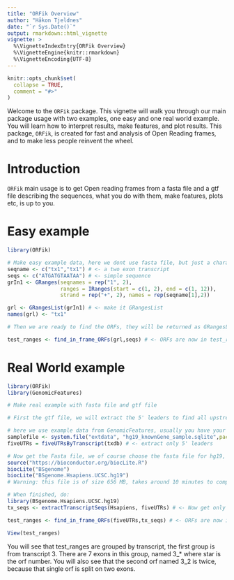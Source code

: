 ```yaml
---
title: "ORFik Overview"
author: "Håkon Tjeldnes"
date: "`r Sys.Date()`"
output: rmarkdown::html_vignette
vignette: >
  %\VignetteIndexEntry{ORFik Overview}
  %\VignetteEngine{knitr::rmarkdown}
  %\VignetteEncoding{UTF-8}
---
```


```r
knitr::opts_chunk$set(
  collapse = TRUE,
  comment = "#>"
)
```

Welcome to the `ORFik` package. This vignette will walk you through our main 
package usage with two examples, one easy and one real world example.  You will learn how to interpret 
results, make features, and plot results.
This package, `ORFik`, is created for fast and analysis of Open Reading frames, and to make less people reinvent the wheel.

# Introduction

`ORFik` main usage is to get Open reading frames from a fasta file and a gtf file describing the sequences, what you do with them, make features, plots etc, is up to you.

# Easy example

```r
library(ORFik)

# Make easy example data, here we dont use fasta file, but just a character vector:
seqname <- c("tx1","tx1") # <- a two exon transcript
seqs <- c("ATGATGTAATAA") # <- simple sequence
grIn1 <- GRanges(seqnames = rep("1", 2),
                 ranges = IRanges(start = c(1, 2), end = c(1, 12)),
                 strand = rep("+", 2), names = rep(seqname[1],2))

grl <- GRangesList(grIn1) # <- make it GRangesList
names(grl) <- "tx1"

# Then we are ready to find the ORFs, they will be returned as GRangesList, grouped by which transcript they came from

test_ranges <- find_in_frame_ORFs(grl,seqs) # <- ORFs are now in test_ranges

```

# Real World example

```r
library(ORFik)
library(GenomicFeatures)

# Make real example with fasta file and gtf file

# First the gtf file, we will extract the 5' leaders to find all upstream open reading frames.

# here we use example data from GenomicFeatures, usually you have your own txdb object, a gtf file etc.
samplefile <- system.file("extdata", "hg19_knownGene_sample.sqlite",package="GenomicFeatures")
fiveUTRs = fiveUTRsByTranscript(txdb) # <- extract only 5' leaders

# Now get the Fasta file, we of course choose the fasta file for hg19, that is version 19 of human genome
source("https://bioconductor.org/biocLite.R")
biocLite("BSgenome")
biocLite("BSgenome.Hsapiens.UCSC.hg19")
# Warning: this file is of size 656 MB, takes around 10 minutes to complete on modern computer

# When finished, do:
library(BSgenome.Hsapiens.UCSC.hg19)
tx_seqs <- extractTranscriptSeqs(Hsapiens, fiveUTRs) # <- Now get only fiveUTR fastasequences

test_ranges <- find_in_frame_ORFs(fiveUTRs,tx_seqs) # <- ORFs are now in test_ranges

View(test_ranges)

```

You will see that test_ranges are grouped by transcript, the first group is from transcript 3.
There are 7 exons in this group, named 3_* where star is the orf number.
You will also see that the second orf named 3_2 is twice, because that single orf is split on two exons.


